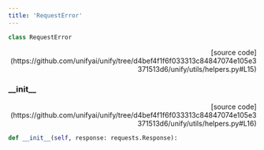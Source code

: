 ```yaml
---
title: 'RequestError'
---
```


```python
class RequestError
```

<p align="right">[source code](https://github.com/unifyai/unify/tree/d4bef4f1f6f033313c84847074e105e3371513d6/unify/utils/helpers.py#L15)</p>



### \_\_init\_\_

<p align="right">[source code](https://github.com/unifyai/unify/tree/d4bef4f1f6f033313c84847074e105e3371513d6/unify/utils/helpers.py#L16)</p>

```python
def __init__(self, response: requests.Response):
```

